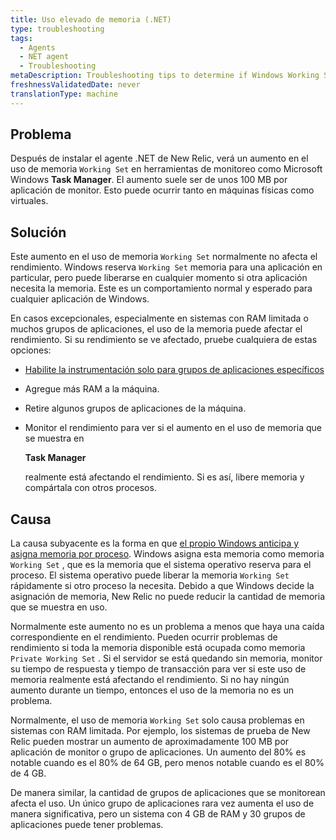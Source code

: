 ```yaml
---
title: Uso elevado de memoria (.NET)
type: troubleshooting
tags:
  - Agents
  - NET agent
  - Troubleshooting
metaDescription: Troubleshooting tips to determine if Windows Working Set memory usage is a concern after you install New Relic's .NET agent for your app.
freshnessValidatedDate: never
translationType: machine
---
```


## Problema

Después de instalar el agente .NET de New Relic, verá un aumento en el uso de memoria `Working Set` en herramientas de monitoreo como Microsoft Windows <DoNotTranslate>**Task Manager**</DoNotTranslate>. El aumento suele ser de unos 100 MB por aplicación de monitor. Esto puede ocurrir tanto en máquinas físicas como virtuales.

## Solución

Este aumento en el uso de memoria `Working Set` normalmente no afecta el rendimiento. Windows reserva `Working Set` memoria para una aplicación en particular, pero puede liberarse en cualquier momento si otra aplicación necesita la memoria. Este es un comportamiento normal y esperado para cualquier aplicación de Windows.

En casos excepcionales, especialmente en sistemas con RAM limitada o muchos grupos de aplicaciones, el uso de la memoria puede afectar el rendimiento. Si su rendimiento se ve afectado, pruebe cualquiera de estas opciones:

* [Habilite la instrumentación solo para grupos de aplicaciones específicos](/docs/agents/net-agent/configuration/net-agent-configuration#include_exclude_apps)

* Agregue más RAM a la máquina.

* Retire algunos grupos de aplicaciones de la máquina.

* Monitor el rendimiento para ver si el aumento en el uso de memoria que se muestra en

  <DoNotTranslate>**Task Manager**</DoNotTranslate>

  realmente está afectando el rendimiento. Si es así, libere memoria y compártala con otros procesos.

## Causa

La causa subyacente es la forma en que [el propio Windows anticipa y asigna memoria por proceso](https://docs.microsoft.com/en-us/windows/win32/memory/working-set). Windows asigna esta memoria como memoria `Working Set` , que es la memoria que el sistema operativo reserva para el proceso. El sistema operativo puede liberar la memoria `Working Set` rápidamente si otro proceso la necesita. Debido a que Windows decide la asignación de memoria, New Relic no puede reducir la cantidad de memoria que se muestra en uso.

Normalmente este aumento no es un problema a menos que haya una caída correspondiente en el rendimiento. Pueden ocurrir problemas de rendimiento si toda la memoria disponible está ocupada como memoria `Private Working Set` . Si el servidor se está quedando sin memoria, monitor su tiempo de respuesta y tiempo de transacción para ver si este uso de memoria realmente está afectando el rendimiento. Si no hay ningún aumento durante un tiempo, entonces el uso de la memoria no es un problema.

Normalmente, el uso de memoria `Working Set` solo causa problemas en sistemas con RAM limitada. Por ejemplo, los sistemas de prueba de New Relic pueden mostrar un aumento de aproximadamente 100 MB por aplicación de monitor o grupo de aplicaciones. Un aumento del 80% es notable cuando es el 80% de 64 GB, pero menos notable cuando es el 80% de 4 GB.

De manera similar, la cantidad de grupos de aplicaciones que se monitorean afecta el uso. Un único grupo de aplicaciones rara vez aumenta el uso de manera significativa, pero un sistema con 4 GB de RAM y 30 grupos de aplicaciones puede tener problemas.